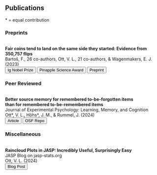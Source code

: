 ## Publications 
\* = equal contribution



### Preprints
<br>
**Fair coins tend to land on the same side they started: Evidence from 350,757 flips**  
Bartoš, F., 26 co-authors, Ott, V. L., 21 co-authors, & Wagenmakers, E. J. (2023)  
<button type="button" class="btn btn-outline-success btn-sm" onclick="window.open('https://improbable.com/ig/winners/#ig2024', '_blank')">Ig Nobel Prize</button>
<button type="button" class="btn btn-outline-success btn-sm" onclick="window.open('https://www.bayesianspectacles.org/coin-tossing-paper-wins-chinese-ignobel-pineapple-award/', '_blank')">Pinapple Science Award</button>
<button type="button" class="btn btn-outline-success btn-sm" onclick="window.open('https://arxiv.org/abs/2310.04153', '_blank')">Preprint</button>
<br>

### Peer Reviewed
<br>
**Better source memory for remembered to-be-forgotten items  
than for remembered to-be-remembered items**  
Journal of Experimental Psychology: Learning, Memory, and Cognition  
Ott\*, V. L., Höhs\*, J. M., & Rummel, J. (2024)  
<button type="button" class="btn btn-outline-success btn-sm" onclick="window.open('https://osf.io/v7wp2', '_blank')">Article</button>
<button type="button" class="btn btn-outline-success btn-sm" onclick="window.open('https://osf.io/mg8ed/', '_blank')">OSF Repo</button>
<br>

### Miscellaneous
<br>
**Raincloud Plots in JASP: Incredibly Useful, Surprisingly Easy**  
JASP Blog on jasp-stats.org  
Ott, V. L. (2024)  
<button type="button" class="btn btn-outline-success btn-sm" onclick="window.open('https://jasp-stats.org/2024/07/26/raincloud-plots-in-jasp-incredibly-useful-surprisingly-easy/', '_blank')">Blog Post</button>